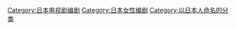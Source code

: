 {{Catmore}}

[[Category:日本电视剧编剧|Category:日本电视剧编剧]]
[[Category:日本女性编剧|Category:日本女性编剧]]
[[Category:以日本人命名的分类|Category:以日本人命名的分类]]